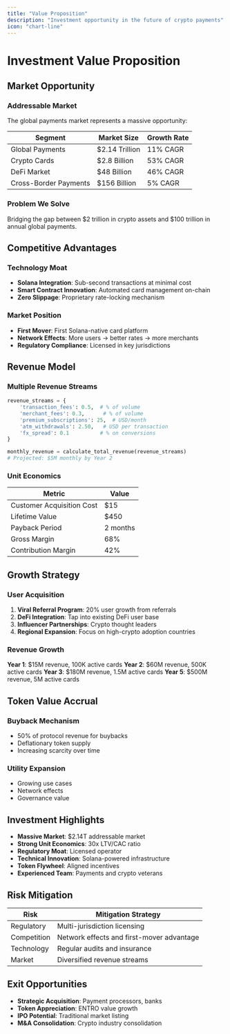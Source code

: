 ```yaml
---
title: "Value Proposition"
description: "Investment opportunity in the future of crypto payments"
icon: "chart-line"
---
```


# Investment Value Proposition

## Market Opportunity

### Addressable Market

The global payments market represents a massive opportunity:

| Segment | Market Size | Growth Rate |
|---------|------------|-------------|
| Global Payments | $2.14 Trillion | 11% CAGR |
| Crypto Cards | $2.8 Billion | 53% CAGR |
| DeFi Market | $48 Billion | 46% CAGR |
| Cross-Border Payments | $156 Billion | 5% CAGR |

### Problem We Solve

Bridging the gap between $2 trillion in crypto assets and $100 trillion in annual global payments.

## Competitive Advantages

### Technology Moat
- **Solana Integration**: Sub-second transactions at minimal cost
- **Smart Contract Innovation**: Automated card management on-chain
- **Zero Slippage**: Proprietary rate-locking mechanism

### Market Position
- **First Mover**: First Solana-native card platform
- **Network Effects**: More users → better rates → more merchants
- **Regulatory Compliance**: Licensed in key jurisdictions

## Revenue Model

### Multiple Revenue Streams

```python
revenue_streams = {
    'transaction_fees': 0.5,  # % of volume
    'merchant_fees': 0.3,      # % of volume
    'premium_subscriptions': 25,  # USD/month
    'atm_withdrawals': 2.50,   # USD per transaction
    'fx_spread': 0.1          # % on conversions
}

monthly_revenue = calculate_total_revenue(revenue_streams)
# Projected: $5M monthly by Year 2
```

### Unit Economics

| Metric | Value |
|--------|-------|
| Customer Acquisition Cost | $15 |
| Lifetime Value | $450 |
| Payback Period | 2 months |
| Gross Margin | 68% |
| Contribution Margin | 42% |

## Growth Strategy

### User Acquisition
1. **Viral Referral Program**: 20% user growth from referrals
2. **DeFi Integration**: Tap into existing DeFi user base
3. **Influencer Partnerships**: Crypto thought leaders
4. **Regional Expansion**: Focus on high-crypto adoption countries

### Revenue Growth

**Year 1**: $15M revenue, 100K active cards
**Year 2**: $60M revenue, 500K active cards
**Year 3**: $180M revenue, 1.5M active cards
**Year 5**: $500M revenue, 5M active cards

## Token Value Accrual

### Buyback Mechanism
- 50% of protocol revenue for buybacks
- Deflationary token supply
- Increasing scarcity over time

### Utility Expansion
- Growing use cases
- Network effects
- Governance value

## Investment Highlights

- **Massive Market**: $2.14T addressable market
- **Strong Unit Economics**: 30x LTV/CAC ratio
- **Regulatory Moat**: Licensed operator
- **Technical Innovation**: Solana-powered infrastructure
- **Token Flywheel**: Aligned incentives
- **Experienced Team**: Payments and crypto veterans

## Risk Mitigation

| Risk | Mitigation Strategy |
|------|--------------------|
| Regulatory | Multi-jurisdiction licensing |
| Competition | Network effects and first-mover advantage |
| Technology | Regular audits and insurance |
| Market | Diversified revenue streams |

## Exit Opportunities

- **Strategic Acquisition**: Payment processors, banks
- **Token Appreciation**: ENTRO value growth
- **IPO Potential**: Traditional market listing
- **M&A Consolidation**: Crypto industry consolidation